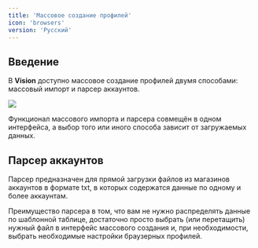 ```yaml
---
title: 'Массовое создание профилей'
icon: 'browsers'
version: 'Русский'
---
```


## Введение

В **Vision** доступно массовое создание профилей двумя способами: массовый импорт и парсер аккаунтов.

<img src="/images/masscreation.png" />

Функционал массового импорта и парсера совмещён в одном интерфейса, а выбор того или иного способа зависит от загружаемых данных.

## Парсер аккаунтов

Парсер предназначен для прямой загрузки файлов из магазинов аккаунтов в формате txt, в которых содержатся данные по одному и более аккаунтам. 

Преимущество парсера в том, что вам не нужно распределять данные по шаблонной таблице, достаточно просто выбрать (или перетащить) нужный файл в интерфейс массового создания и, при необходимости, выбрать необходимые настройки браузерных профилей.



